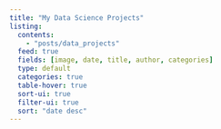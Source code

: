 ```yaml
---
title: "My Data Science Projects"
listing:
  contents:
    - "posts/data_projects"
  feed: true
  fields: [image, date, title, author, categories]
  type: default
  categories: true
  table-hover: true
  sort-ui: true
  filter-ui: true
  sort: "date desc"
---
```

